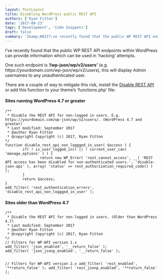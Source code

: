 ```yaml
---
layout: PostLayout
title: Disabling WordPress public REST API
authors: ['Ryan Fitton']
date: '2017-09-23'
tags: ['Development', 'Code Snippets']
draft: false
summary: 'I&amp;#8217;ve recently found that the public WP REST API endpoints within WordPress can provide information which can be used in &amp;#8216;hacking&amp;#8217; attempts. One such endpoint is &amp;#8216;/wp-json/wp/v2/users&amp;#8217; (e.g. https://yourdomain.com/wp-json/wp/v2/users), this will display Admin usernames to any unauthenticated user. There are a couple of way to mitigate this risk, install the Disable REST API or add [&amp;hellip;]'
---
```


<p>I&#8217;ve recently found that the public WP REST API endpoints within WordPress can provide information which can be used in &#8216;hacking&#8217; attempts.</p>
<p>One such endpoint is <strong>&#8216;/wp-json/wp/v2/users&#8217;</strong> (e.g. https://yourdomain.com/wp-json/wp/v2/users), this will display Admin usernames to any unauthenticated user.</p>
<p>There are a couple of way to mitigate this risk, install the <a href="https://wordpress.org/plugins/disable-json-api/">Disable REST API</a> or add this function to your theme&#8217;s &#8216;functions.php&#8217; file:</p>
<h4>Sites running WordPress 4.7 or greater</h4>
<pre class="language-php"><code class="language-php">/**
 * Disable the REST API for non-logged in users. E.g. https://yourdomain.com/wp-json/wp/v2/users/. (WordPress 4.7 and greater)
 * Last modified: September 2017
 * @author Ryan Fitton
 * @copyright Copyright (c) 2017, Ryan Fitton
*/
function disable_rest_api_non_loggged_in_user( $access ) {
&#x9;if( ! is_user_logged_in() || ! current_user_can( &#x27;manage_options&#x27; ) ) {
&#x9;&#x9;return new WP_Error( &#x27;rest_cannot_access&#x27;, __( &#x27;REST API access has been disabled for non-authenticated users.&#x27;, &#x27;disable-json-api&#x27; ), array( &#x27;status&#x27; =&#x3E; rest_authorization_required_code() ) );
&#x9;}
&#x9;return $access;
}
add_filter( &#x27;rest_authentication_errors&#x27;, &#x27;disable_rest_api_non_loggged_in_user&#x27; );</code></pre>
<h4>Sites older than WordPress 4.7</h4>
<pre class="language-php"><code class="language-php">/**
 * Disable the REST API for non-logged in users. (Older than WordPress 4.7)
 * Last modified: September 2017
 * @author Ryan Fitton
 * @copyright Copyright (c) 2017, Ryan Fitton
*/
// Filters for WP-API version 1.x
add_filter( &#x27;json_enabled&#x27;, &#x27;__return_false&#x27; );
add_filter( &#x27;json_jsonp_enabled&#x27;, &#x27;__return_false&#x27; );

// Filters for WP-API version 2.x
add_filter( &#x27;rest_enabled&#x27;, &#x27;**return_false&#x27; );
add_filter( &#x27;rest_jsonp_enabled&#x27;, &#x27;**return_false&#x27; );</code></pre>
